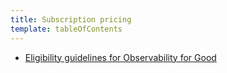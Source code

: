 ```yaml
---
title: Subscription pricing
template: tableOfContents
---
```


* [Eligibility guidelines for Observability for Good](/docs/accounts/accounts/subscription-pricing/eligibility-guidelines-new-relic-nonprofit-program)
